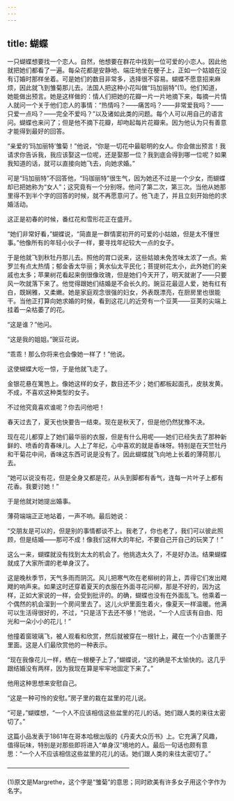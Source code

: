 ```yaml
---
---
---
```

title: 蝴蝶
---






一只蝴蝶想要找一个恋人。自然，他想要在群花中找到一位可爱的小恋人。因此他就把她们都看了一遍。每朵花都是安静地、端庄地坐在梗子上，正如一个姑娘在没有订婚时那样坐着。可是她们的数目非常多，选择很不容易。蝴蝶不愿意招来麻烦，因此就飞到雏菊那儿去。法国人把这种小花叫做“玛加丽特”(1)。他们知道，她能做出预言。她是这样做的：情人们把她的花瓣一片一片地摘下来，每摘一片情人就问一个关于他们恋人的事情：“热情吗？——痛苦吗？——非常爱我吗？——只爱一点吗？——完全不爱吗？”以及诸如此类的问题。每个人可以用自己的语言问。蝴蝶也来问了；但是他不摘下花瓣，却吻起每片花瓣来。因为他认为只有善意才能得到最好的回答。

“亲爱的‘玛加丽特’雏菊！”他说，“你是一切花中最聪明的女人。你会做出预言！我请求你告诉我，我应该娶这一位呢，还是娶那一位？我到底会得到哪一位呢？如果我知道的话，就可以直接向她飞去，向她求婚。”

可是“玛加丽特”不回答他，“玛珈丽特”很生气，因为她还不过是一个少女，而蝴蝶却已把她称为“女人”；这究竟有一个分别呀。他问了第二次，第三次。当他从她那里得不到半个字的回答的时候，就不再愿意问了。他飞走了，并且立刻开始他的求婚活动。

这正是初春的时候，番红花和雪形花正在盛开。

“她们非常好看，”蝴蝶说，“简直是一群情窦初开的可爱的小姑娘，但是太不懂世事。”他像所有的年轻小伙子一样，要寻找年纪较大一点的女子。

于是他就飞到秋牡丹那儿去。照他的胃口说来，这些姑娘未免苦味太浓了一点。紫罗兰有点太热情；郁金香太华丽；黄水仙太平民化；菩提树花太小，此外她们的亲戚也太多；苹果树花看起来倒很像玫瑰，但是她们今天开了，明天就谢了——只要风一吹就落下来了。他觉得跟她们结婚是不会长久的。豌豆花最逗人爱，她有红有白，既娴雅，又柔嫩。她是家庭观念很强的妇女，外表既漂亮，在厨房里也很能干。当他正打算向她求婚的时候，看到这花儿的近旁有一个豆荚——豆荚的尖端上挂着一朵枯萎了的花。

“这是谁？”他问。

“这是我的姐姐。”豌豆花说。

“乖乖！那么你将来也会像她一样了！”他说。

这使蝴蝶大吃一惊，于是他就飞走了。

金银花悬在篱笆上。像她这样的女子，数目还不少；她们都板起面孔，皮肤发黄。不成，不喜欢这种类型的女子。

不过他究竟喜欢谁呢？你去问他吧！

春天过去了，夏天也快要告一结束。现在是秋天了，但是他仍然犹豫不决。

现在花儿都穿上了她们最华丽的衣服，但是有什么用呢——她们已经失去了那种新鲜的、喷香的青春味儿。人上了年纪，心中喜欢的就是香味呀。特别是在天竺牡丹和干菊花中间，香味这东西可说是没有了。因此蝴蝶就飞向地上长着的薄荷那儿去。

“她可以说没有花，但是全身又都是花，从头到脚都有香气，连每一片叶子上都有花香。我要讨她！”

于是他就对她提出婚事。

薄荷端端正正地站着，一声不响。最后她说：

“交朋友是可以的，但是别的事情都谈不上。我老了，你也老了，我们可以彼此照顾，但是结婚——那可不成！像我们这样大的年纪，不要自己开自己的玩笑了！”

这么一来，蝴蝶就没有找到太太的机会了。他挑选太久了，不是好办法。结果蝴蝶就成了大家所谓的老单身汉了。

这是晚秋季节，天气多雨而阴沉。风儿把寒气吹在老柳树的背上，弄得它们发出飕飕的响声来。如果这时还穿着夏天的衣服在外面寻花问柳，那是不好的，因为这样，正如大家说的一样，会受到批评的。的确，蝴蝶也没有在外面乱飞。他乘着一个偶然的机会溜到一个房间里去了。这儿火炉里面生着火，像夏天一样温暖。他满可以生活得很好的，不过，“只是活下去还不够！”他说，“一个人应该有自由、阳光和一朵小小的花儿！”

他撞着窗玻璃飞，被人观看和欣赏，然后就被穿在一根针上，藏在一个小古董匣子里面。这是人们最欣赏他的一种表示。

“现在我像花儿一样，栖在一根梗子上了，”蝴蝶说，“这的确是不太愉快的。这几乎跟结婚没有两样，因为我现在算是牢牢地固定下来了。”

他用这种思想来安慰自己。

“这是一种可怜的安慰。”房子里的栽在盆里的花儿说。

“可是，”蝴蝶想，“一个人不应该相信这些盆里的花儿的话。她们跟人类的来往太密切了。”

这篇小品发表于1861年在哥本哈根出版的《丹麦大众历书》上。它充满了风趣，值得玩味，特别是对那些即将进入“单身汉”境地的人。最后一句话也颇有意思：“一个人不应该相信这些盆里的花儿的话。她们跟人类的来往太密切了。”




————————————————————

(1)原文是Margrethe，这个字是“雏菊”的意思；同时欧美有许多女子用这个字作为名字。